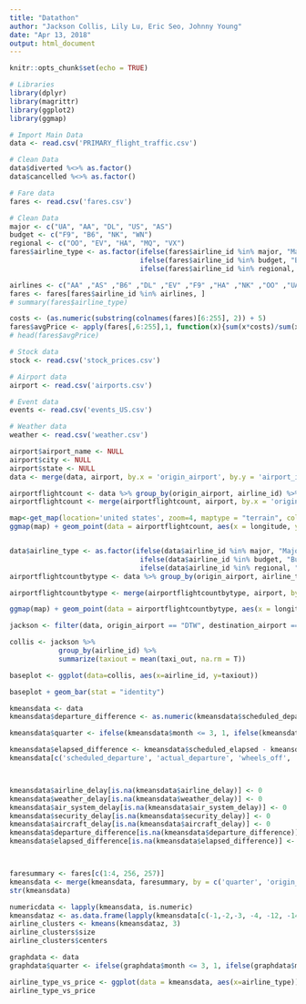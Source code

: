 ```yaml
---
title: "Datathon"
author: "Jackson Collis, Lily Lu, Eric Seo, Johnny Young"
date: "Apr 13, 2018"
output: html_document
---
```


```r
knitr::opts_chunk$set(echo = TRUE)
```

```r
# Libraries
library(dplyr)
library(magrittr)
library(ggplot2)
library(ggmap)
```

```r
# Import Main Data
data <- read.csv('PRIMARY_flight_traffic.csv')

# Clean Data
data$diverted %<>% as.factor()
data$cancelled %<>% as.factor()

# Fare data 
fares <- read.csv('fares.csv')

# Clean Data
major <- c("UA", "AA", "DL", "US", "AS")
budget <- c("F9", "B6", "NK", "WN")
regional <- c("OO", "EV", "HA", "MQ", "VX")
fares$airline_type <- as.factor(ifelse(fares$airline_id %in% major, "Major", 
                                ifelse(fares$airline_id %in% budget, "Budget", 
                                ifelse(fares$airline_id %in% regional, "Regional", NA))))

airlines <- c("AA" ,"AS" ,"B6" ,"DL" ,"EV" ,"F9" ,"HA" ,"NK" ,"OO" ,"UA" ,"VX" ,"WN")
fares <- fares[fares$airline_id %in% airlines, ]
# summary(fares$airline_type)

costs <- (as.numeric(substring(colnames(fares)[6:255], 2)) + 5) 
fares$avgPrice <- apply(fares[,6:255],1, function(x){sum(x*costs)/sum(x)})
# head(fares$avgPrice)

# Stock data
stock <- read.csv('stock_prices.csv')

# Airport data
airport <- read.csv('airports.csv')

# Event data
events <- read.csv('events_US.csv')

# Weather data
weather <- read.csv('weather.csv')
```

```r
airport$airport_name <- NULL
airport$city <- NULL
airport$state <- NULL
data <- merge(data, airport, by.x = 'origin_airport', by.y = 'airport_id')

airportflightcount <- data %>% group_by(origin_airport, airline_id) %>% summarize(origincount = n())
airportflightcount <- merge(airportflightcount, airport, by.x = 'origin_airport', by.y = 'airport_id')

map<-get_map(location='united states', zoom=4, maptype = "terrain", color='color')
ggmap(map) + geom_point(data = airportflightcount, aes(x = longitude, y = latitude, size = airportflightcount, colour = airline_id)) + guides(fill='legend', size=F) + scale_size(range = c(0, 6)) + scale_fill_gradient(low = "#ff0000", high = "#04ff00")


data$airline_type <- as.factor(ifelse(data$airline_id %in% major, "Major", 
                                ifelse(data$airline_id %in% budget, "Budget", 
                                ifelse(data$airline_id %in% regional, "Regional", NA))))
airportflightcountbytype <- data %>% group_by(origin_airport, airline_type) %>% summarize(origincount = n())

airportflightcountbytype <- merge(airportflightcountbytype, airport, by.x = 'origin_airport', by.y = 'airport_id')

ggmap(map) + geom_point(data = airportflightcountbytype, aes(x = longitude, y = latitude, size = origincount, colour = airline_type)) + guides(fill='legend', size=F) + scale_size(range = c(0, 6)) + scale_fill_gradient(low = "#ff0000", high = "#04ff00") + facet_wrap(~airline_type)
```

```r
jackson <- filter(data, origin_airport == "DTW", destination_airport == "ORD")

collis <- jackson %>%
            group_by(airline_id) %>%
            summarize(taxiout = mean(taxi_out, na.rm = T))

baseplot <- ggplot(data=collis, aes(x=airline_id, y=taxiout))

baseplot + geom_bar(stat = "identity")
```

```r
kmeansdata <- data
kmeansdata$departure_difference <- as.numeric(kmeansdata$scheduled_departure) - as.numeric(kmeansdata$actual_departure)

kmeansdata$quarter <- ifelse(kmeansdata$month <= 3, 1, ifelse(kmeansdata$month <= 6, 2, ifelse(kmeansdata$month <= 9, 3, 4)))

kmeansdata$elapsed_difference <- kmeansdata$scheduled_elapsed - kmeansdata$actual_elapsed
kmeansdata[c('scheduled_departure', 'actual_departure', 'wheels_off', 'wheels_on', 'scheduled_arrival', 'actual_arrival', 'scheduled_elapsed', 'actual_elapsed', 'latitude.y', 'longitude.y', 'distance', 'taxi_out', 'taxi_in', 'cancelled', 'diverted', 'year','month','day', 'latitude.x', 'longitude.x')] <- NULL



kmeansdata$airline_delay[is.na(kmeansdata$airline_delay)] <- 0
kmeansdata$weather_delay[is.na(kmeansdata$weather_delay)] <- 0
kmeansdata$air_system_delay[is.na(kmeansdata$air_system_delay)] <- 0
kmeansdata$security_delay[is.na(kmeansdata$security_delay)] <- 0
kmeansdata$aircraft_delay[is.na(kmeansdata$aircraft_delay)] <- 0
kmeansdata$departure_difference[is.na(kmeansdata$departure_difference)] <- 0
kmeansdata$elapsed_difference[is.na(kmeansdata$elapsed_difference)] <- 0



faresummary <- fares[c(1:4, 256, 257)]
kmeansdata <- merge(kmeansdata, faresummary, by = c('quarter', 'origin_airport', 'destination_airport', 'airline_id'))
str(kmeansdata)

numericdata <- lapply(kmeansdata, is.numeric)
kmeansdataz <- as.data.frame(lapply(kmeansdata[c(-1,-2,-3, -4, -12, -14)],scale))
airline_clusters <- kmeans(kmeansdataz, 3)
airline_clusters$size
airline_clusters$centers

```
```r
graphdata <- data
graphdata$quarter <- ifelse(graphdata$month <= 3, 1, ifelse(graphdata$month <= 6, 2, ifelse(data$month <= 9, 3, 4)))

airline_type_vs_price <- ggplot(data = kmeansdata, aes(x=airline_type)) + geom_jitter(aes(y = avgPrice,  colour = airline_type),  size=1, alpha=0.01) + labs(title="Average Ticket Price By Airline Type",  x= "Airline Type", y="Average Price", fill="Airline Type") + theme(legend.position="none")
airline_type_vs_price
```


